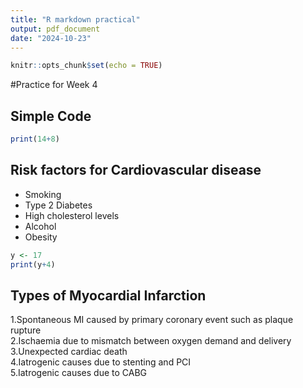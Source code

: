 ```yaml
---
title: "R markdown practical"
output: pdf_document
date: "2024-10-23"
---
```


```r
knitr::opts_chunk$set(echo = TRUE)
```

#Practice for Week 4

## Simple Code

```r

print(14+8)

```

## Risk factors for Cardiovascular disease
* Smoking
* Type 2 Diabetes
* High cholesterol levels
* Alcohol
* Obesity 

```r
y <- 17
print(y+4)
```

## Types of Myocardial Infarction
1.Spontaneous MI caused by primary coronary event such as plaque rupture\
2.Ischaemia due to mismatch between oxygen demand and delivery\
3.Unexpected cardiac death\
4.Iatrogenic causes due to stenting and PCI\
5.Iatrogenic causes due to CABG\

